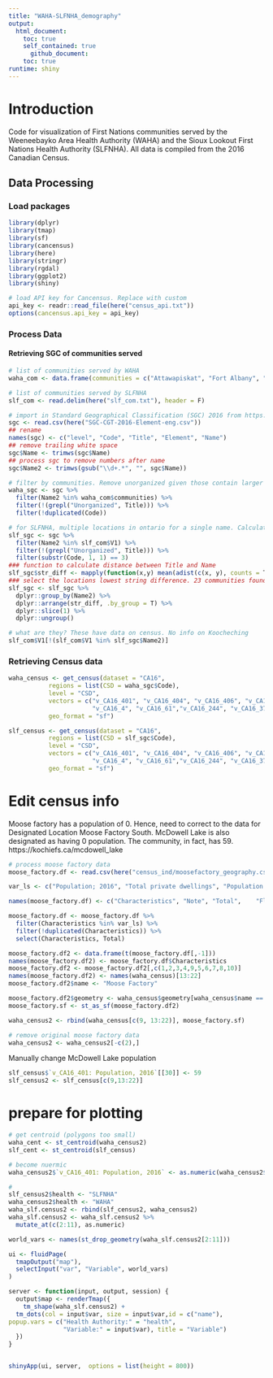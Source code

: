 ```yaml
---
title: "WAHA-SLFNHA_demography"
output:
  html_document:
    toc: true
    self_contained: true
      github_document:
    toc: true
runtime: shiny
---
```

# Introduction
Code for visualization of First Nations communities served by the Weeneebayko Area Health Authority (WAHA) and the Sioux Lookout First Nations Health Authority (SLFNHA). All data is compiled from the 2016 Canadian Census.

## Data Processing
### Load packages
```r
library(dplyr)
library(tmap)
library(sf)
library(cancensus)
library(here)
library(stringr)
library(rgdal)
library(ggplot2)
library(shiny)

# load API key for Cancensus. Replace with custom
api_key <- readr::read_file(here("census_api.txt"))
options(cancensus.api_key = api_key)
```


### Process Data
#### Retrieving SGC of communities served
```r
# list of communities served by WAHA
waha_com <- data.frame(communities = c("Attawapiskat", "Fort Albany", "Kashechewan", "Moosonee", "Peawanuck", "Moose Factory"))

# list of communities served by SLFNHA
slf_com <- read.delim(here("slf_com.txt"), header = F)

# import in Standard Geographical Classification (SGC) 2016 from https://www.statcan.gc.ca/en/subjects/standard/sgc/2016/index
sgc <- read.csv(here("SGC-CGT-2016-Element-eng.csv"))
## rename
names(sgc) <- c("level", "Code", "Title", "Element", "Name")
## remove trailing white space
sgc$Name <- trimws(sgc$Name)
## process sgc to remove numbers after name
sgc$Name2 <- trimws(gsub("\\d+.*", "", sgc$Name))

# filter by communities. Remove unorganized given those contain larger aggregated data. Kashechewan grouped under Fort Albany
waha_sgc <- sgc %>% 
  filter(Name2 %in% waha_com$communities) %>% 
  filter(!(grepl("Unorganized", Title))) %>% 
  filter(!duplicated(Code))

# for SLFNHA, multiple locations in ontario for a single name. Calculate mean string distance and select the location with closest string match.
slf_sgc <- sgc %>% 
  filter(Name2 %in% slf_com$V1) %>% 
  filter(!(grepl("Unorganized", Title))) %>% 
  filter(substr(Code, 1, 1) == 3)
### function to calculate distance between Title and Name
slf_sgc$str_diff <- mapply(function(x,y) mean(adist(c(x, y), counts = T)), slf_sgc$Title, slf_sgc$Name)
### select the locations lowest string difference. 23 communities found with geo code.
slf_sgc <- slf_sgc %>% 
  dplyr::group_by(Name2) %>% 
  dplyr::arrange(str_diff, .by_group = T) %>% 
  dplyr::slice(1) %>% 
  dplyr::ungroup()

# what are they? These have data on census. No info on Koocheching 
slf_com$V1[!(slf_com$V1 %in% slf_sgc$Name2)]
```

### Retrieving Census data
```r
waha_census <- get_census(dataset = "CA16",
           regions = list(CSD = waha_sgc$Code),
           level = "CSD",
           vectors = c("v_CA16_401", "v_CA16_404", "v_CA16_406", "v_CA16_407",
                       "v_CA16_4", "v_CA16_61","v_CA16_244", "v_CA16_379", "v_CA16_425", "v_CA16_512"),
           geo_format = "sf")

slf_census <- get_census(dataset = "CA16",
           regions = list(CSD = slf_sgc$Code),
           level = "CSD",
           vectors = c("v_CA16_401", "v_CA16_404", "v_CA16_406", "v_CA16_407",
                       "v_CA16_4", "v_CA16_61","v_CA16_244", "v_CA16_379", "v_CA16_425", "v_CA16_512"),
           geo_format = "sf")
```

# Edit census info
Moose factory has a population of 0. Hence, need to correct to the data for Designated Location Moose Factory South. McDowell Lake is also designated as having 0 population. The community, in fact, has 59. https://kochiefs.ca/mcdowell_lake
```r
# process moose factory data
moose_factory.df <- read.csv(here("census_ind/moosefactory_geography.csv"), header = F)

var_ls <- c("Population; 2016", "Total private dwellings", "Population density per square kilometre", "Land area in square kilometres", "Average household size", "  0 to 14 years", "  15 to 64 years",  "  65 years and over", "Average age of the population", "Total - Knowledge of official languages for the total population excluding institutional residents - 100% data")

names(moose_factory.df) <- c("Characteristics", "Note",	"Total",	"Flag_Total",	"Male",	"Flag_Male",	"Female")

moose_factory.df <- moose_factory.df %>% 
  filter(Characteristics %in% var_ls) %>% 
  filter(!duplicated(Characteristics)) %>% 
  select(Characteristics, Total)

moose_factory.df2 <- data.frame(t(moose_factory.df[,-1]))
names(moose_factory.df2) <- moose_factory.df$Characteristics
moose_factory.df2 <- moose_factory.df2[,c(1,2,3,4,9,5,6,7,8,10)]
names(moose_factory.df2) <- names(waha_census)[13:22]
moose_factory.df2$name <- "Moose Factory"

moose_factory.df2$geometry <- waha_census$geometry[waha_census$name == "Moose Factory 68 (IRI)"]
moose_factory.sf <- st_as_sf(moose_factory.df2)

waha_census2 <- rbind(waha_census[c(9, 13:22)], moose_factory.sf) 

# remove original moose factory data
waha_census2 <- waha_census2[-c(2),]
```

Manually change McDowell Lake population
```r
slf_census$`v_CA16_401: Population, 2016`[[30]] <- 59
slf_census2 <- slf_census[c(9,13:22)]
```

# prepare for plotting
```r
# get centroid (polygons too small)
waha_cent <- st_centroid(waha_census2)
slf_cent <- st_centroid(slf_census)

# become nuermic
waha_census2$`v_CA16_401: Population, 2016` <- as.numeric(waha_census2$`v_CA16_401: Population, 2016`)

#
slf_census2$health <- "SLFNHA"
waha_census2$health <- "WAHA"
waha_slf.census2 <- rbind(slf_census2, waha_census2)
waha_slf.census2 <- waha_slf.census2 %>% 
  mutate_at(c(2:11), as.numeric)
```

```r
world_vars <- names(st_drop_geometry(waha_slf.census2[2:11]))

ui <- fluidPage(
  tmapOutput("map"),
  selectInput("var", "Variable", world_vars)
)

server <- function(input, output, session) {
  output$map <- renderTmap({
    tm_shape(waha_slf.census2) +
  tm_dots(col = input$var, size = input$var,id = c("name"),
popup.vars = c("Health Authority:" = "health",
               "Variable:" = input$var), title = "Variable")
  })
}	


shinyApp(ui, server,  options = list(height = 800))
```

